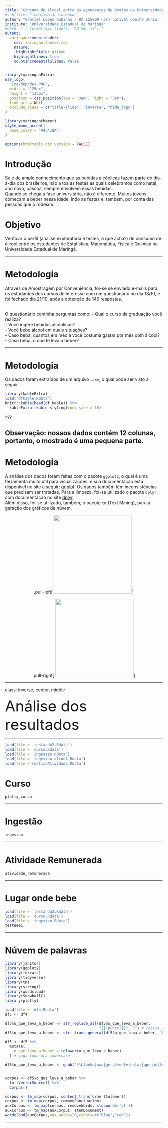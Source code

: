 ```yaml
---
title: "Consumo de álcool entre os estudantes de exatas da Universidade Estadual de Maringá (UEM)"
#subtitle: "⚔<br/>with xaringan"
author: "Gabriel Lopes Rubinho - RA 125009 <br> Lorival Coelho Junior - RA 124105"
institute: "Universidade Estadual de Maringá"
#date: "`r format(Sys.time(), '%d %B, %Y')`"
output:
  xaringan::moon_reader:
    css: xaringan-themer.css
    nature:
     highlightStyle: github
    highlightLines: true
    countIncrementalSlides: false
---
```


``` r
library(xaringanExtra)
use_logo(
  "img/dep/des.PNG",
  width = "125px",
  height = "135px",
  position = css_position(top = "3em", right = "5em"),
  link_url = NULL,
  exclude_class = c("title-slide", "inverse", "hide_logo")
)

```


``` r
library(xaringanthemer)
style_mono_accent(
  base_color = "#43418A"
)

```

```r
options(htmltools.dir.version = FALSE)
```


# Introdução
Se é de amplo conhecimento que as bebidas alcóolicas fazem parte do dia-a-dia dos brasileiros, não a toa as festas as quais celebramos como natal, ano novo, páscoa, sempre envolvem essas bebidas.  
Quando se chega a fase universitária, não é diferente. Muitos jovens começam a beber nessa idade, indo as festas e, também, por conta das pessoas que o rodeiam. 

# Objetivo

Verificar o perfil (análise exploratória e testes, o que acha?) de consumo de álcool entre os estudantes de Estatística, Matemática, Física e Química na Universidade Estadual de Maringá.

---

# Metodologia
Através de Amostragem por Conveniência, foi-se se enviado e-mails para os estudantes dos cursos de interesse com um questionário no dia 18/10, e foi fechado dia 21/10, após a obtenção de 149 respostas.  <br><br>

O questionário continha perguntas como:
- Qual o curso da graduação você realiza?  <br>
- Você ingere bebidas alcóolicas?  <br>
- Você bebe álcool em quais situações?  <br>
- Caso beba, quantos em média você costuma gastar por mês com álcool?  <br>
- Caso beba, o que te leva a beber?  <br>


 

---

# Metodologia

Os dados foram extraídos de um arquivo `.csv`, o qual pode ser visto a seguir

```r
library(kableExtra)
load('dfkable.Rdata')
knitr::kable(head(df_kable)) %>% 
  kableExtra::kable_styling(font_size = 10)
```

???

Observação: nossos dados contém 12 colunas, portanto, o mostrado é uma pequena parte.
---
# Metodologia

A análise dos dados foram feitas com o pacote `ggplot2`, o qual é uma ferramenta muito útil para visualizações, e sua documentação está disponível no site a seguir: [ggplot](https://ggplot2.tidyverse.org). Os dados também têm inconsistências que precisam ser tratadas. Para a limpeza, foi-se utilizado o pacote `dplyr`, com documentação no site [dplyr](https://dplyr.tidyverse.org).  
Além disso, foi-se utilizado, também, o pacote `tm` (Text Mining), para a geração dos gráficos de núvem.
<center>
.pull-left[
<img src="img/gg/ggplot.png" width = "250" />
]

.pull-right[
<img src = "img/gg/dplyr.png" width = "250" />
]
</center>

---

class: inverse, center, middle

<font size = "+6">Análise dos resultados</font>

---


```r

load(file = 'testando2.Rdata')
load(file = 'curso.Rdata')
load(file = 'ingestao.Rdata')
load(file = 'ingestao_alcool.Rdata')
load(file ='realizaAtividade.Rdata')

```


# Curso

``` r

plotly_curso

```

---

# Ingestão

``` r

ingestao

```
 
---

# Atividade Remunerada

``` r

atividade_remunerada

```



---


# Lugar onde bebe

```r

load(file = 'testando2.Rdata')
load(file = 'curso.Rdata')
load(file = 'ingestao.Rdata')
testeee1

```



---


# Núvem de palavras

``` r
library(janitor)
library(ggplot2)
library(forcats)
library(tidyverse)
library(tm)
library(stringi)
library(wordcloud)
library(SnowballC)
library(plotly)

load(file = 'df4.Rdata')
df5 <- df4

df5$o_que_leva_a_beber <- str_replace_all(df5$o_que_leva_a_beber, 
                                          "[[:punct:]]", "") # retira acento
df5$o_que_leva_a_beber <- stri_trans_general(df5$o_que_leva_a_beber, "Latin-ASCII") # retira pontuação

df5 <- df5 %>% 
  mutate(
    o_que_leva_a_beber = tolower(o_que_leva_a_beber)
  ) # joga tudo pra lowercase

df5$o_que_leva_a_beber <- gsub("\\b(bebo|nao|geralmente|estar|apenas|loucona|porque|beber|algo|pra|bebida|cerveja|alcool|gostar)\\b", "", df5$o_que_leva_a_beber, ignore.case = TRUE)


corpus <- df5$o_que_leva_a_beber %>% 
  tm::VectorSource() %>% 
  Corpus()

corpus <- tm_map(corpus, content_transformer(tolower))
corpus <- tm_map(corpus, removePunctuation)
auxCorpus <- tm_map(corpus, removeWords, stopwords('pt')) 
auxCorpus <- tm_map(auxCorpus, stemDocument)
wordcloud(auxCorpus,max.words=20,colors=c("blue","red"))
```



---












